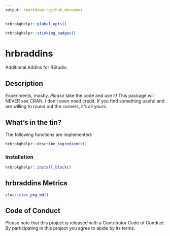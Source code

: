 ```yaml
---
output: rmarkdown::github_document
---
```

```r
hrbrpkghelpr::global_opts()
```

```r
hrbrpkghelpr::stinking_badges()
```

# hrbraddins

Additional Addins for RStudio

## Description

Experiments, mostly. *Please* take the code and use it! This package will NEVER see CRAN. I don't even need credit. If you find something useful and are willing to round out the corners, it's all yours.

## What's in the tin?

The following functions are implemented:

```r
hrbrpkghelpr::describe_ingredients()
```

### Installation

```r
hrbrpkghelpr::install_block()
```

## hrbraddins Metrics

```r
cloc::cloc_pkg_md()
```

## Code of Conduct

Please note that this project is released with a Contributor Code of Conduct.
By participating in this project you agree to abide by its terms.


